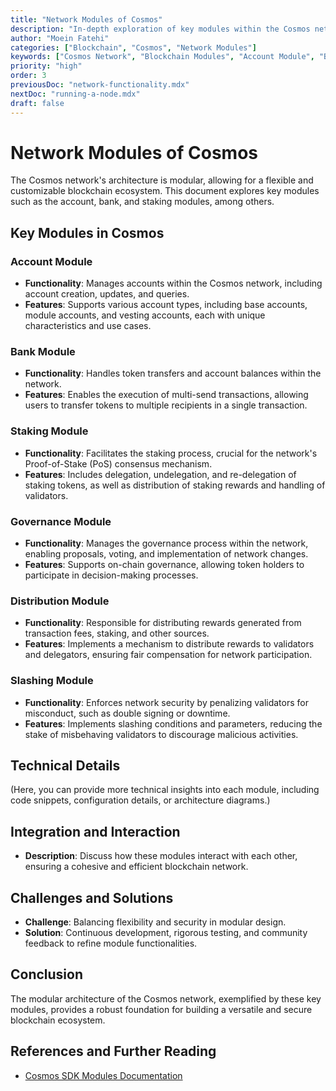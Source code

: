 ```yaml
---
title: "Network Modules of Cosmos"
description: "In-depth exploration of key modules within the Cosmos network, highlighting their functionalities and roles in the blockchain ecosystem."
author: "Moein Fatehi"
categories: ["Blockchain", "Cosmos", "Network Modules"]
keywords: ["Cosmos Network", "Blockchain Modules", "Account Module", "Bank Module", "Staking Module", "Decentralized Systems"]
priority: "high"
order: 3
previousDoc: "network-functionality.mdx"
nextDoc: "running-a-node.mdx"
draft: false
---
```


# Network Modules of Cosmos

The Cosmos network's architecture is modular, allowing for a flexible and customizable blockchain ecosystem. This document explores key modules such as the account, bank, and staking modules, among others.

## Key Modules in Cosmos

### Account Module
- **Functionality**: Manages accounts within the Cosmos network, including account creation, updates, and queries.
- **Features**: Supports various account types, including base accounts, module accounts, and vesting accounts, each with unique characteristics and use cases.

### Bank Module
- **Functionality**: Handles token transfers and account balances within the network.
- **Features**: Enables the execution of multi-send transactions, allowing users to transfer tokens to multiple recipients in a single transaction.

### Staking Module
- **Functionality**: Facilitates the staking process, crucial for the network's Proof-of-Stake (PoS) consensus mechanism.
- **Features**: Includes delegation, undelegation, and re-delegation of staking tokens, as well as distribution of staking rewards and handling of validators.

### Governance Module
- **Functionality**: Manages the governance process within the network, enabling proposals, voting, and implementation of network changes.
- **Features**: Supports on-chain governance, allowing token holders to participate in decision-making processes.

### Distribution Module
- **Functionality**: Responsible for distributing rewards generated from transaction fees, staking, and other sources.
- **Features**: Implements a mechanism to distribute rewards to validators and delegators, ensuring fair compensation for network participation.

### Slashing Module
- **Functionality**: Enforces network security by penalizing validators for misconduct, such as double signing or downtime.
- **Features**: Implements slashing conditions and parameters, reducing the stake of misbehaving validators to discourage malicious activities.

## Technical Details
(Here, you can provide more technical insights into each module, including code snippets, configuration details, or architecture diagrams.)

## Integration and Interaction
- **Description**: Discuss how these modules interact with each other, ensuring a cohesive and efficient blockchain network.

## Challenges and Solutions
- **Challenge**: Balancing flexibility and security in modular design.
- **Solution**: Continuous development, rigorous testing, and community feedback to refine module functionalities.

## Conclusion
The modular architecture of the Cosmos network, exemplified by these key modules, provides a robust foundation for building a versatile and secure blockchain ecosystem.

## References and Further Reading
- [Cosmos SDK Modules Documentation](https://docs.cosmos.network/master/modules/)
